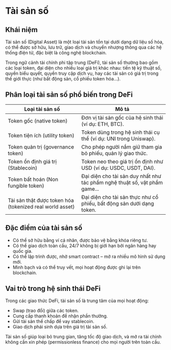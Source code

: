 
# Tài sản số

## Khái niệm

Tài sản số (Digital Asset) là một loại tài sản tồn tại dưới dạng dữ liệu số hóa, có thể được sở hữu, lưu trữ, giao dịch và chuyển nhượng thông qua các hệ thống điện tử, đặc biệt là công nghệ blockchain.

Trong ngữ cảnh tài chính phi tập trung (DeFi), tài sản số thường bao gồm các loại token, đại diện cho nhiều loại giá trị khác nhau: tiền tệ kỹ thuật số, quyền biểu quyết, quyền truy cập dịch vụ, hay các tài sản có giá trị trong thế giới thực (như bất động sản, cổ phiếu token hóa...).

## Phân loại tài sản số phổ biến trong DeFi

| Loại tài sản số                                          | Mô tả                                                                      |
| -------------------------------------------------------- | -------------------------------------------------------------------------- |
| Token gốc (native token)                                 | Đơn vị tài sản gốc của hệ sinh thái (ví dụ: ETH, BTC).                     |
| Token tiện ích (utility token)                           | Token dùng trong hệ sinh thái cụ thể (ví dụ: UNI trong Uniswap).           |
| Token quản trị (governance token)                        | Cho phép người nắm giữ tham gia bỏ phiếu, quản lý giao thức.               |
| Token ổn định giá trị (Stablecoin)                       | Token neo theo giá trị ổn định như USD (ví dụ: USDC, USDT, DAI).           |
| Token bất hoán (Non fungible token)                      | Đại diện cho tài sản duy nhất như tác phẩm nghệ thuật số, vật phẩm game... |
| Tài sản thật được token hóa (tokenized real world asset) | Đại diện cho tài sản thực như cổ phiếu, bất động sản dưới dạng token.      |

## Đặc điểm của tài sản số

- Có thể sở hữu bằng ví cá nhân, được bảo vệ bằng khóa riêng tư.
- Có thể giao dịch toàn cầu, 24/7 không bị giới hạn bởi ngân hàng hay quốc gia.
- Có thể lập trình được, nhờ smart contract – mở ra nhiều mô hình sử dụng mới.
- Minh bạch và có thể truy vết, mọi hoạt động được ghi lại trên blockchain.

## Vai trò trong hệ sinh thái DeFi

Trong các giao thức DeFi, tài sản số là trung tâm của mọi hoạt động:

- Swap (trao đổi) giữa các token.
- Cung cấp thanh khoản để nhận phần thưởng.
- Gửi tài sản thế chấp để vay stablecoin.
- Giao dịch phái sinh dựa trên giá trị tài sản số.

Tài sản số giúp loại bỏ trung gian, tăng tốc độ giao dịch, và mở ra tài chính không cần xin phép (permissionless finance) cho mọi người trên toàn cầu.

<PostNav currentSectionId={1} currentPostId={2} />
